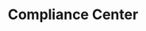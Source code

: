 ---
title: "Compliance Center"
description: "Learn more about MessageDesk's compliance center."
sidebarTitle: "Compliance center"
---